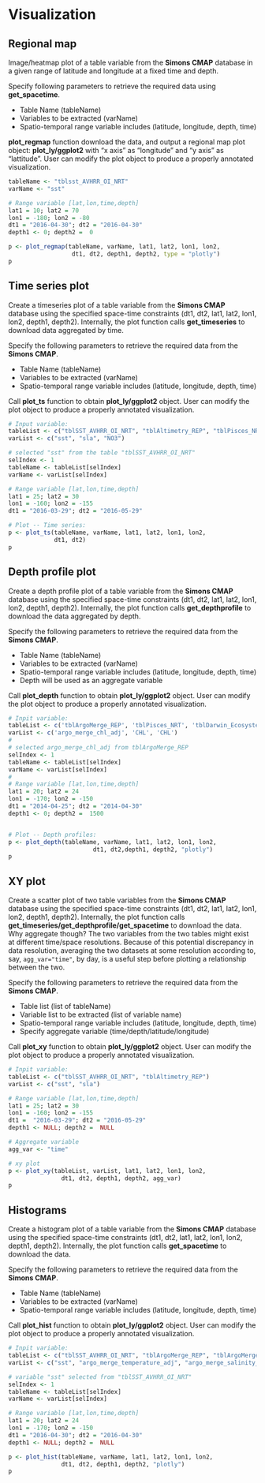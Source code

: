 # Visualization


## Regional map

Image/heatmap plot of a table variable from the **Simons CMAP** database in a given range of latitude and longitude at a fixed time and depth.

Specify following parameters to retrieve the required data using **get_spacetime**.

+ Table Name (tableName)
+ Variables to be extracted (varName)
+ Spatio-temporal range variable includes (latitude, longitude, depth, time)


**plot_regmap** function download the data, and output a regional map plot object: **plot_ly/ggplot2** with "x axis" as "longitude" and "y axis" as "lattitude". User can modify the plot object to produce a properly annotated visualization. 


```r

tableName <- "tblsst_AVHRR_OI_NRT"
varName <- "sst"

# Range variable [lat,lon,time,depth]
lat1 = 10; lat2 = 70
lon1 = -180; lon2 = -80
dt1 = "2016-04-30"; dt2 = "2016-04-30"
depth1 <- 0; depth2 =  0

p <- plot_regmap(tableName, varName, lat1, lat2, lon1, lon2,
                  dt1, dt2, depth1, depth2, type = "plotly")
p
```

## Time series plot

Create a timeseries plot of a table variable from the **Simons CMAP** database using the specified space-time constraints (dt1, dt2, lat1, lat2, lon1, lon2, depth1, depth2). Internally, the plot function calls **get_timeseries** to download data aggregated by time. 



Specify the following  parameters to retrieve the required data from the  **Simons CMAP**. 

+ Table Name (tableName)
+ Variables to be extracted (varName)
+ Spatio-temporal range variable includes (latitude, longitude, depth, time)




Call **plot_ts** function to obtain **plot_ly/ggplot2** object. User can modify the plot object to produce a properly annotated visualization. 


```r
# Input variable:
tableList <- c("tblSST_AVHRR_OI_NRT", "tblAltimetry_REP", "tblPisces_NRT")
varList <- c("sst", "sla", "NO3")

# selected "sst" from the table "tblSST_AVHRR_OI_NRT"
selIndex <- 1
tableName <- tableList[selIndex]
varName <- varList[selIndex]

# Range variable [lat,lon,time,depth]
lat1 = 25; lat2 = 30
lon1 = -160; lon2 = -155
dt1 = "2016-03-29"; dt2 = "2016-05-29"

# Plot -- Time series:
p <- plot_ts(tableName, varName, lat1, lat2, lon1, lon2,
             dt1, dt2)
p
```


## Depth profile plot

Create a depth profile plot of a table variable from the **Simons CMAP** database using the specified space-time constraints (dt1, dt2, lat1, lat2, lon1, lon2, depth1, depth2). Internally, the plot function calls **get_depthprofile** to download the data aggregated by depth.  


Specify the following  parameters to retrieve the required data from the  **Simons CMAP**. 

+ Table Name (tableName)
+ Variables to be extracted (varName)
+ Spatio-temporal range variable includes (latitude, longitude, depth, time)
+ Depth will be used as an aggregate variable


Call **plot_depth** function to obtain **plot_ly/ggplot2** object.  User can modify the plot object to produce a properly annotated visualization.



```r

# Inpit variable:
tableList <- c('tblArgoMerge_REP', 'tblPisces_NRT', 'tblDarwin_Ecosystem')
varList <- c('argo_merge_chl_adj', 'CHL', 'CHL')
#
# selected argo_merge_chl_adj from tblArgoMerge_REP
selIndex <- 1
tableName <- tableList[selIndex]
varName <- varList[selIndex]
#
# Range variable [lat,lon,time,depth]
lat1 = 20; lat2 = 24
lon1 = -170; lon2 = -150
dt1 = "2014-04-25"; dt2 = "2014-04-30"
depth1 <- 0; depth2 =  1500


# Plot -- Depth profiles:
p <- plot_depth(tableName, varName, lat1, lat2, lon1, lon2,
                        dt1, dt2,depth1, depth2, "plotly")
p

```




## XY plot

Create a scatter plot of two table variables from the **Simons CMAP** database using the specified space-time constraints (dt1, dt2, lat1, lat2, lon1, lon2, depth1, depth2). Internally, the plot function calls **get_timeseries/get_depthprofile/get_spacetime** to download the data. Why aggregate though? The two variables from the two tables might exist at different time/space resolutions. Because of this potential discrepancy in data resolution, averaging the two datasets at some resolution according to, say, `agg_var="time"`, by day, is a useful step before plotting a relationship between the two.

Specify the following  parameters to retrieve the required data from the  **Simons CMAP**. 

+ Table list (list of tableName)
+ Variable list to be extracted (list of variable name)
+ Spatio-temporal range variable includes (latitude, longitude, depth, time)
+ Specify aggregate variable (time/depth/latitude/longitude)


Call **plot_xy** function to obtain **plot_ly/ggplot2** object.  User can modify the plot object to produce a properly annotated visualization.





```r
# Inpit variable:
tableList <- c("tblSST_AVHRR_OI_NRT", "tblAltimetry_REP")
varList <- c("sst", "sla")

# Range variable [lat,lon,time,depth]
lat1 = 25; lat2 = 30
lon1 = -160; lon2 = -155
dt1 =  "2016-03-29"; dt2 = "2016-05-29"
depth1 <- NULL; depth2 =  NULL

# Aggregate variable
agg_var <- "time"

# xy plot
p <- plot_xy(tableList, varList, lat1, lat2, lon1, lon2,
               dt1, dt2, depth1, depth2, agg_var)
p
```




## Histograms 

Create a histogram plot of a table variable from the **Simons CMAP** database using the specified space-time constraints (dt1, dt2, lat1, lat2, lon1, lon2, depth1, depth2). Internally, the plot function calls **get_spacetime** to download the data.  


Specify the following  parameters to retrieve the required data from the  **Simons CMAP**. 

+ Table Name (tableName)
+ Variables to be extracted (varName)
+ Spatio-temporal range variable includes (latitude, longitude, depth, time)

Call **plot_hist** function to obtain **plot_ly/ggplot2** object.  User can modify the plot object to produce a properly annotated visualization.



```r
# Inpit variable:
tableList <- c("tblSST_AVHRR_OI_NRT", "tblArgoMerge_REP", "tblArgoMerge_REP")
varList <- c("sst", "argo_merge_temperature_adj", "argo_merge_salinity_adj")

# variable "sst" selected from "tblSST_AVHRR_OI_NRT"
selIndex <- 1
tableName <- tableList[selIndex]
varName <- varList[selIndex]

# Range variable [lat,lon,time,depth]
lat1 = 20; lat2 = 24
lon1 = -170; lon2 = -150
dt1 = "2016-04-30"; dt2 = "2016-04-30"
depth1 <- NULL; depth2 =  NULL

p <- plot_hist(tableName, varName, lat1, lat2, lon1, lon2,
               dt1, dt2, depth1, depth2, "plotly")
p
```


